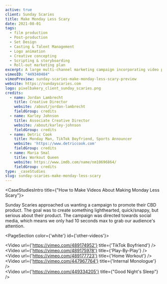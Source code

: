 ```yaml
---
active: true
client: Sunday Scaries
title: Make Monday Less Scary
date: 2021-08-01
tags:
  - film production
  - Post-production
  - Set Design
  - Casting & Talent Management
  - Logo animation
  - Creative concepting
  - Scripting & storyboarding
  - Roll-out marketing plan
excerpt: A large multi-channel marketing campaign incorporating video production and editing that promotes the benefits of CBD.
vimeoID: "449340484"
vimeoPreview: sunday-scaries-make-monday-less-scary-preview
website: https://sundayscaries.com
logo: pixelbakery_client_sunday_scaries.png
credits:
  - name: Jordan Lambrecht
    title: Creative Director
    website: /about/jordan-lambrecht
    fieldGroup: credits
  - name: Karley Johnson
    title: Associate Creative Director
    website: /about/karley-johnson
    fieldGroup: credits
  - name: Detric Cook
    title: Monday Man, TikTok Boyfriend, Sports Announcer
    website: 'https://www.detriccook.com'
    fieldGroup: credits
  - name: Maria Smal
    title: Workout Queen
    website: https://www.imdb.com/name/nm10696864/
    fieldGroup: credits
type: _caseStudies
slug: sunday-scaries-make-monday-less-scary
---
```


<CaseStudiesIntro title={"How to Make Videos About Making Monday Less Scary"}>

Sunday Scaries approached us wanting a campaign to promote their CBD product. The goal was to create something lighthearted, quick/snappy, but serious about their product. The campaign was directed towards social media, which means we only had 10 seconds max to grab our audience's attention.

</CaseStudiesIntro>

<PageSection color={'white'} id={'other-videos'}>
  <InnerWrapper>
    <div className='my-4'><Video url={'https://vimeo.com/489174952'} title={'TikTok Boyfriend'} /></div>
    <div className='my-4'><Video url={'https://vimeo.com/489175978'} title={'Play-By-Play'} /></div>
    <div className='my-4'><Video url={'https://vimeo.com/489177723'} title={'Home Workout'} /></div>
    <div className='my-4'><Video url={'https://vimeo.com/447967764'} title={'Internal Monologue'} /></div>
    <div className='my-4'><Video url={'https://vimeo.com/449334205'} title={"Good Night's Sleep"} /></div>
  </InnerWrapper>
</PageSection>
